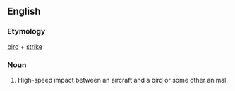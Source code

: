==English==
===Etymology===
[[bird]] + [[strike]]

===Noun===
{{en-noun}}

# High-speed impact between an aircraft and a bird or some other animal.